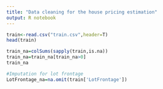 ```yaml
---
title: "Data cleaning for the house pricing estimation"
output: R notebook
---
```


```r
train<-read.csv("train.csv",header=T)
head(train)
```

```r
train_na=colSums(sapply(train,is.na))
train_na=train_na[train_na>0]
train_na
```
```r
#Imputation for lot frontage
LotFrontage_na=na.omit(train['LotFrontage'])
```

